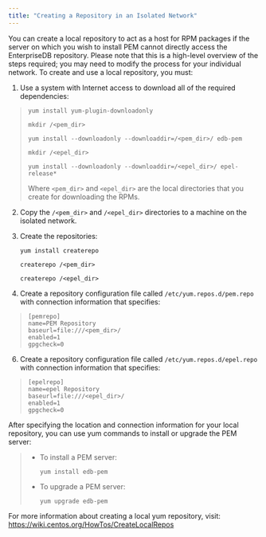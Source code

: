 ```yaml
---
title: "Creating a Repository in an Isolated Network"
---
```


<div id="creating_pem_repo_isolated_network" class="registered_link"></div>

You can create a local repository to act as a host for RPM packages if the server on which you wish to install PEM cannot directly access the EnterpriseDB repository. Please note that this is a high-level overview of the steps required; you may need to modify the process for your individual network. To create and use a local repository, you must:

1.  Use a system with Internet access to download all of the required dependencies:

> ```text
> yum install yum-plugin-downloadonly
>
> mkdir /<pem_dir>
>
> yum install --downloadonly --downloaddir=/<pem_dir>/ edb-pem
>
> mkdir /<epel_dir>
>
> yum install --downloadonly --downloaddir=/<epel_dir>/ epel-release*
> ```
>
> Where `<pem_dir>` and `<epel_dir>` are the local directories that you create for downloading the RPMs.

2.  Copy the `/<pem_dir>` and `/<epel_dir>` directories to a machine on the isolated network.

3.  Create the repositories:

    ```text
    yum install createrepo

    createrepo /<pem_dir>

    createrepo /<epel_dir>
    ```

4.  Create a repository configuration file called `/etc/yum.repos.d/pem.repo` with connection information that specifies:

> ```text
> [pemrepo]
> name=PEM Repository
> baseurl=file:///<pem_dir>/
> enabled=1
> gpgcheck=0
> ```

6.  Create a repository configuration file called `/etc/yum.repos.d/epel.repo` with connection information that specifies:

> ```text
> [epelrepo]
> name=epel Repository
> baseurl=file:///<epel_dir>/
> enabled=1
> gpgcheck=0
> ```

After specifying the location and connection information for your local repository, you can use yum commands to install or upgrade the PEM server:

> -   To install a PEM server:
>
>     ```text
>     yum install edb-pem
>     ```
>
> -   To upgrade a PEM server:
>
>     ```text
>     yum upgrade edb-pem
>     ```

For more information about creating a local yum repository, visit: <https://wiki.centos.org/HowTos/CreateLocalRepos>
